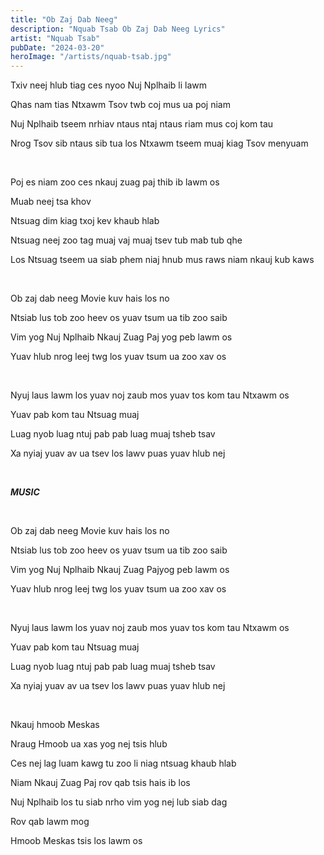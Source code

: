 ```yaml
---
title: "Ob Zaj Dab Neeg"
description: "Nquab Tsab Ob Zaj Dab Neeg Lyrics"
artist: "Nquab Tsab"
pubDate: "2024-03-20"
heroImage: "/artists/nquab-tsab.jpg"
---
```


Txiv neej hlub tiag ces nyoo Nuj Nplhaib li lawm

Qhas nam tias Ntxawm Tsov twb coj mus ua poj niam

Nuj Nplhaib tseem nrhiav ntaus ntaj ntaus riam mus coj kom tau

Nrog Tsov sib ntaus sib tua los Ntxawm tseem muaj kiag Tsov menyuam

<br />

Poj es niam zoo ces nkauj zuag paj thib ib lawm os

Muab neej tsa khov

Ntsuag dim kiag txoj kev khaub hlab

Ntsuag neej zoo tag muaj vaj muaj tsev tub mab tub qhe

Los Ntsuag tseem ua siab phem niaj hnub mus raws niam nkauj kub kaws

<br />

Ob zaj dab neeg Movie kuv hais los no

Ntsiab lus tob zoo heev os yuav tsum ua tib zoo saib

Vim yog Nuj Nplhaib Nkauj Zuag Paj yog peb lawm os

Yuav hlub nrog leej twg los yuav tsum ua zoo xav os

<br />

Nyuj laus lawm los yuav noj zaub mos yuav tos kom tau Ntxawm os

Yuav pab kom tau Ntsuag muaj

Luag nyob luag ntuj pab pab luag muaj tsheb tsav

Xa nyiaj yuav av ua tsev los lawv puas yuav hlub nej

<br />

**_MUSIC_**

<br />

Ob zaj dab neeg Movie kuv hais los no

Ntsiab lus tob zoo heev os yuav tsum ua tib zoo saib

Vim yog Nuj Nplhaib Nkauj Zuag Pajyog peb lawm os

Yuav hlub nrog leej twg los yuav tsum ua zoo xav os

<br />

Nyuj laus lawm los yuav noj zaub mos yuav tos kom tau Ntxawm os

Yuav pab kom tau Ntsuag muaj

Luag nyob luag ntuj pab pab luag muaj tsheb tsav

Xa nyiaj yuav av ua tsev los lawv puas yuav hlub nej

<br />

Nkauj hmoob Meskas

Nraug Hmoob ua xas yog nej tsis hlub

Ces nej lag luam kawg tu zoo li niag ntsuag khaub hlab

Niam Nkauj Zuag Paj rov qab tsis hais ib los

Nuj Nplhaib los tu siab nrho vim yog nej lub siab dag

Rov qab lawm mog

Hmoob Meskas tsis los lawm os
